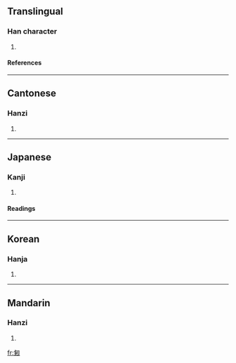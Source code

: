 ==Translingual==
===Han character===
{{Han char|rad=勹|as=10|sn=12|four=2742<sub>0</sub>|canj=心竹竹弓 (PHHN)}}
# {{defn|Han}}
====References====
{{Han ref|kx=0151.370|dkj=02549|dj=0341.210|hdz=10260.140|uh=5311|ud=21265|bh=D863|bd=55395}}
----
==Cantonese==
===Hanzi===
{{yue-hanzi|jyut=|y=kung4}}
# {{defn|Cantonese}}
----
==Japanese==
===Kanji===
{{ja-kanji|grade=|rs=勹10}}
# {{defn|Japanese}} 
====Readings====
{{ja-readings|on=[[きゅう]] (kyū), [[く]] (ku), [[きく]] (kiku), [[こく]] (koku)|kun=[[うやまう]] (uyamau)}}
----
==Korean==
===Hanja===
{{ko-hanja|hangeul=궁|rv=gung|mr=kung}}
# {{defn|Korean}}
----
==Mandarin==
===Hanzi===
{{cmn-hanzi|pin=[[gōng]] ([[gong1]])|wg=kung<sup>1</sup>}}
# {{defn|Mandarin}}

[[fr:匑]]